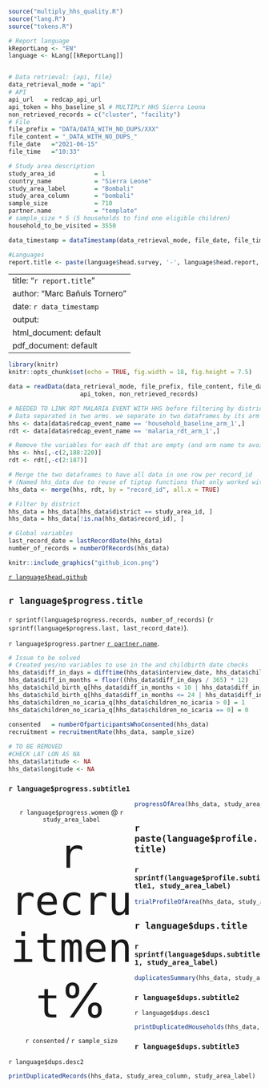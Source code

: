 
```r
source("multiply_hhs_quality.R")
source("lang.R")
source("tokens.R")

# Report language
kReportLang <- "EN"
language <- kLang[[kReportLang]]


# Data retrieval: {api, file}
data_retrieval_mode = "api"
# API
api_url   = redcap_api_url
api_token = hhs_baseline_sl # MULTIPLY HHS Sierra Leona
non_retrieved_records = c("cluster", "facility")
# File
file_prefix = "DATA/DATA_WITH_NO_DUPS/XXX"
file_content = "_DATA_WITH_NO_DUPS_"
file_date   ="2021-06-15"
file_time   ="10:33"

# Study area description
study_area_id           = 1
country_name            = "Sierra Leone"
study_area_label        = "Bombali"
study_area_column       = "bombali"
sample_size             = 710
partner.name            = "template"
# sample_size * 5 (5 households to find one eligible children)
household_to_be_visited = 3550

data_timestamp = dataTimestamp(data_retrieval_mode, file_date, file_time)
```

```r
#Languages
report.title <- paste(language$head.survey, '-', language$head.report, ':', country_name, '-', study_area_label)
```

---
title: "`r report.title`"
author: "Marc Bañuls Tornero"
date: `r data_timestamp`
output:
  html_document: default
  pdf_document: default
---

<style>
.main-container{
  max-width: 1200px;
  margin-left: auto;
  margin-right: auto;
}
.col-container{
  overflow: auto;
  position: relative;
}
.col-left{
  float: left;
  width: 50%;
}
.col-left-40{
  float: left;
  width: 40%;
}
.col-right{
  float: right;
  width: 50%;
}
.col-bottom{
  position: absolute;
  bottom: 0px;
}
.big-number{
  font-size: 95px;
}
.medium-number{
  font-size: 40px;
}
.text-center{
  text-align: center;
}
.text-right{
  text-align: right;
}
.text-left{
  text-align: left;
}
.vertical-small-padding{
  padding: 0 15px 0 15px;
}
.minnor-header{
  font-size: 18px;
}
.text-color-medium-value{
  color: #585859;
}
.text-color-big-value{
  color: #31708f;
}
</style>

```r
library(knitr)
knitr::opts_chunk$set(echo = TRUE, fig.width = 18, fig.height = 7.5)

data = readData(data_retrieval_mode, file_prefix, file_content, file_date, file_time, api_url, 
                    api_token, non_retrieved_records)

# NEEDED TO LINK RDT MALARIA EVENT WITH HHS before filtering by district.
# Data separated in two arms. we separate in two dataframes by its arm name
hhs <- data[data$redcap_event_name == 'household_baseline_arm_1',]
rdt <- data[data$redcap_event_name == 'malaria_rdt_arm_1',]

# Remove the variables for each df that are empty (and arm name to avoid interferences)
hhs <- hhs[,-c(2,188:220)]
rdt <- rdt[,-c(2:187)]

# Merge the two dataframes to have all data in one row per record_id
# (Named hhs_data due to reuse of tiptop functions that only worked with hhs data, not rdt)
hhs_data <- merge(hhs, rdt, by = "record_id", all.x = TRUE)

# Filter by district
hhs_data = hhs_data[hhs_data$district == study_area_id, ]
hhs_data = hhs_data[!is.na(hhs_data$record_id), ]

# Global variables
last_record_date = lastRecordDate(hhs_data)
number_of_records = numberOfRecords(hhs_data)
```



```r
knitr::include_graphics("github_icon.png")
```

[`r language$head.github`](https://github.com/MarcBanuls/r_multiply_baseline_data_quality_report)

## `r language$progress.title`

`r sprintf(language$progress.records, number_of_records)` 
(`r sprintf(language$progress.last, last_record_date)`).

`r language$progress.partner` [`r partner.name`](http://manhica.org).

```r
# Issue to be solved
# Created yes/no variables to use in the and childbirth date checks
hhs_data$diff_in_days = difftime(hhs_data$interview_date, hhs_data$child_birth, units = "days")
hhs_data$diff_in_months = floor((hhs_data$diff_in_days / 365) * 12)
hhs_data$child_birth_q[hhs_data$diff_in_months < 10 | hhs_data$diff_in_months > 24] = 0
hhs_data$child_birth_q[hhs_data$diff_in_months <= 24 | hhs_data$diff_in_months >= 10] = 1
hhs_data$children_no_icaria_q[hhs_data$children_no_icaria > 0] = 1
hhs_data$children_no_icaria_q[hhs_data$children_no_icaria == 0] = 0
  
consented   = numberOfparticipantsWhoConsented(hhs_data)
recruitment = recruitmentRate(hhs_data, sample_size)
```

```r
# TO BE REMOVED
#CHECK LAT LON AS NA
hhs_data$latitude <- NA
hhs_data$longitude <- NA
```

### `r language$progress.subtitle1`


<div class="col-left text-center">
  `r language$progress.women` @ `r study_area_label`


  <span class="big-number">`r recruitment`%</span>

  `r consented` / `r sample_size`
</div>



<div class="col-right text-center">
</div>

<p style="page-break-before: always">

```r
progressOfArea(hhs_data, study_area_column, study_area_label, interval = 10, required_visits_mean = 60, lang = language)
```

<p style="page-break-before: always">

## `r paste(language$profile.title)`

### `r sprintf(language$profile.subtitle1, study_area_label)`

```r
trialProfileOfArea(hhs_data, study_area_column)
```

<p style="page-break-before: always">

## `r language$dups.title`

### `r sprintf(language$dups.subtitle1, study_area_label)`

```r
duplicatesSummary(hhs_data, study_area_column)
```

### `r language$dups.subtitle2`
`r language$dups.desc1`

```r
printDuplicatedHouseholds(hhs_data, study_area_column, study_area_label)
```

### `r language$dups.subtitle3`
`r language$dups.desc2`

```r
printDuplicatedRecords(hhs_data, study_area_column, study_area_label)
```

<p style="page-break-before: always">














